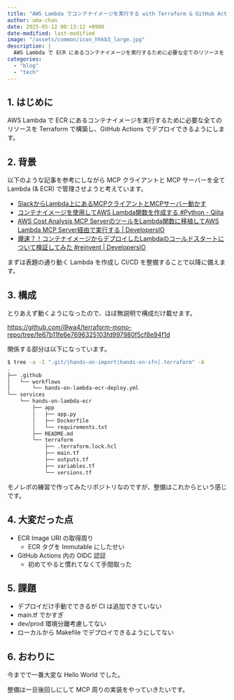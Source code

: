 ```yaml
---
title: "AWS Lambda でコンテナイメージを実行する with Terraform & GitHub Actions"
author: uma-chan
date: 2025-05-12 00:13:12 +0900
date-modified: last-modified
image: "/assets/common/icon_hhkb3_large.jpg"
description: |
  AWS Lambda で ECR にあるコンテナイメージを実行するために必要な全てのリソースを Terraform で構築し GitHub Actions でデプロイできるようにします
categories:
  - "blog"
  - "tech"
---
```


## 1. はじめに

AWS Lambda で ECR にあるコンテナイメージを実行するために必要な全てのリソースを Terraform で構築し、GitHub Actions でデプロイできるようにします。

## 2. 背景

以下のような記事を参考にしながら MCP クライアントと MCP サーバーを全て Lambda (& ECR) で管理させようと考えています。

- [SlackからLambda上にあるMCPクライアントとMCPサーバー動かす](https://zenn.dev/georgia1/articles/214056407379b2)
- [コンテナイメージを使用してAWS Lambda関数を作成する #Python - Qiita](https://qiita.com/kyamamoto9120/items/f1cda89ffc7cb5254f17)
- [AWS Cost Analysis MCP ServerのツールをLambda関数に移植してAWS Lambda MCP Server経由で実行する | DevelopersIO](https://dev.classmethod.jp/articles/securing-mcp-tools-with-aws-lambda-integration/)
- [爆速？！コンテナイメージからデプロイしたLambdaのコールドスタートについて検証してみた #reinvent | DevelopersIO](https://dev.classmethod.jp/articles/measure-container-image-lambda-coldstart/)

まずは表題の通り動く Lambda を作成し CI/CD を整備することで以降に備えます。

## 3. 構成

とりあえず動くようになったので、ほぼ無説明で構成だけ載せます。

<https://github.com/i9wa4/terraform-mono-repo/tree/fe67b11fe6e7696325103fd997980f5cf8e94f1d>

関係する部分は以下になっています。

```.sh
$ tree -a -I ".git/|hands-on-import|hands-on-sfn|.terraform" -A
.
├── .github
│   └── workflows
│       └── hands-on-lambda-ecr-deploy.yml
└── services
    └── hands-on-lambda-ecr
        ├── app
        │   ├── app.py
        │   ├── Dockerfile
        │   └── requirements.txt
        ├── README.md
        └── terraform
            ├── .terraform.lock.hcl
            ├── main.tf
            ├── outputs.tf
            ├── variables.tf
            └── versions.tf
```

モノレポの練習で作ってみたリポジトリなのですが、整備はこれからという感じです。

## 4. 大変だった点

- ECR Image URI の取得周り
    - ECR タグを Immutable にしたせい
- GitHub Actions 内の OIDC 認証
    - 初めてやると慣れてなくて手間取った

## 5. 課題

- デプロイだけ手動でできるが CI は追加できていない
- main.tf でかすぎ
- dev/prod 環境分離考慮してない
- ローカルから Makefile でデプロイできるようにしてない

## 6. おわりに

今までで一番大変な Hello World でした。

整備は一旦後回しにして MCP 周りの実装をやっていきたいです。
